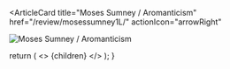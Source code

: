 <ArticleCard
  title="Moses Sumney / Aromanticism"
  href="/review/mosessumney1L/"
  actionIcon="arrowRight"
>

![Moses Sumney / Aromanticism](../../images/cd/mosessumney1L.jpg) 

</ArticleCard>

  return (
    <>
      {children}
    </>
  );
}